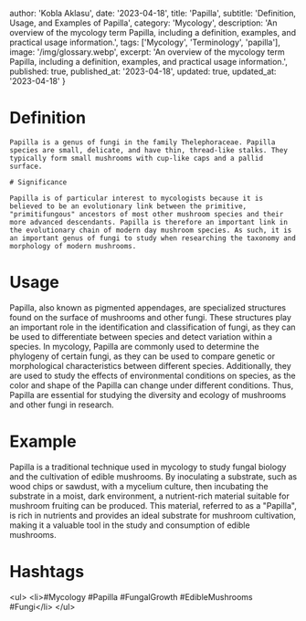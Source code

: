 
  author: 'Kobla Aklasu',
  date: '2023-04-18',
  title: 'Papilla',
  subtitle: 'Definition, Usage, and Examples of Papilla',
  category: 'Mycology',
  description: 'An overview of the mycology term Papilla, including a definition, examples, and practical usage information.',
  tags: ['Mycology', 'Terminology', 'papilla'],
  image: '/img/glossary.webp',
  excerpt: 'An overview of the mycology term Papilla, including a definition, examples, and practical usage information.',
  published: true,
  published_at: '2023-04-18',
  updated: true,
  updated_at: '2023-04-18'
}




# Definition
    
    Papilla is a genus of fungi in the family Thelephoraceae. Papilla species are small, delicate, and have thin, thread-like stalks. They typically form small mushrooms with cup-like caps and a pallid surface.
    
    # Significance
    
    Papilla is of particular interest to mycologists because it is believed to be an evolutionary link between the primitive, "primitifungous" ancestors of most other mushroom species and their more advanced descendants. Papilla is therefore an important link in the evolutionary chain of modern day mushroom species. As such, it is an important genus of fungi to study when researching the taxonomy and morphology of modern mushrooms.

# Usage

Papilla, also known as pigmented appendages, are specialized structures found on the surface of mushrooms and other fungi. These structures play an important role in the identification and classification of fungi, as they can be used to differentiate between species and detect variation within a species. In mycology, Papilla are commonly used to determine the phylogeny of certain fungi, as they can be used to compare genetic or morphological characteristics between different species. Additionally, they are used to study the effects of environmental conditions on species, as the color and shape of the Papilla can change under different conditions. Thus, Papilla are essential for studying the diversity and ecology of mushrooms and other fungi in research.

# Example

Papilla is a traditional technique used in mycology to study fungal biology and the cultivation of edible mushrooms. By inoculating a substrate, such as wood chips or sawdust, with a mycelium culture, then incubating the substrate in a moist, dark environment, a nutrient-rich material suitable for mushroom fruiting can be produced. This material, referred to as a "Papilla", is rich in nutrients and provides an ideal substrate for mushroom cultivation, making it a valuable tool in the study and consumption of edible mushrooms.

# Hashtags

&lt;ul&gt;
        &lt;li&gt;#Mycology #Papilla #FungalGrowth #EdibleMushrooms #Fungi&lt;/li&gt;
    &lt;/ul&gt;

